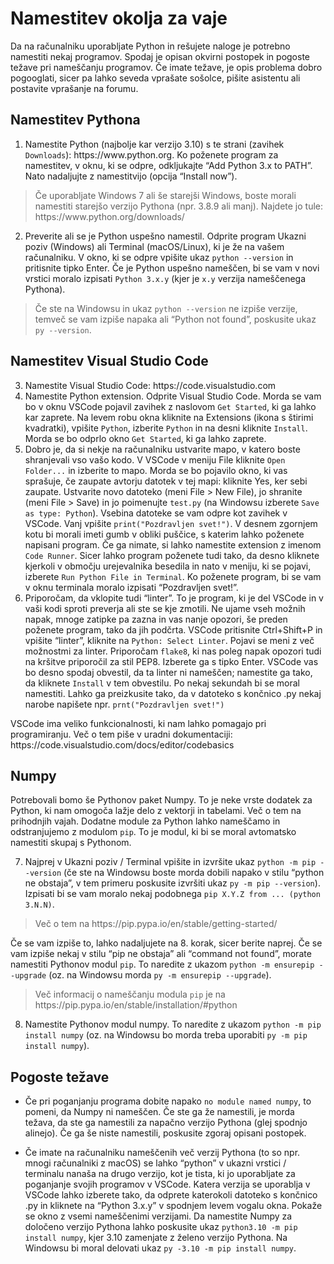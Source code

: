 # Namestitev okolja za vaje

Da na računalniku uporabljate Python in rešujete naloge je potrebno namestiti
nekaj programov. Spodaj je opisan okvirni postopek in pogoste težave pri nameščanju
programov. Če imate težave, je opis problema dobro pogooglati, sicer pa lahko seveda vprašate sošolce, pišite 
asistentu ali postavite vprašanje na forumu.

## Namestitev Pythona

1. Namestite Python (najbolje kar verzijo 3.10) s te strani (zavihek `Downloads`): https://www.python.org. Ko poženete program za namestitev, v oknu, ki se odpre, odkljukajte "Add Python 3.x to PATH". Nato nadaljujte z namestitvijo (opcija "Install now").

> Če uporabljate Windows 7 ali še starejši Windows, boste morali namestiti 
> starejšo verzijo Pythona (npr. 3.8.9 ali manj). Najdete jo tule: 
> https://www.python.org/downloads/

2. Preverite ali se je Python uspešno namestil. Odprite program Ukazni poziv (Windows) 
ali Terminal (macOS/Linux), ki je že na vašem računalniku. V okno, ki se odpre 
vpišite ukaz `python --version` in pritisnite tipko Enter. Če je Python 
uspešno nameščen, bi se vam v novi vrstici moralo izpisati `Python 3.x.y` 
(kjer je `x.y` verzija nameščenega Pythona).

> Če ste na Windowsu in ukaz `python --version` ne izpiše verzije, temveč se vam izpiše napaka ali "Python not found", poskusite ukaz `py --version`.

## Namestitev Visual Studio Code

3. Namestite Visual Studio Code: https://code.visualstudio.com
4. Namestite Python extension. Odprite Visual Studio Code. Morda se vam bo v  oknu VSCode pojavil zavihek z naslovom `Get Started`, ki ga lahko kar zaprete. 
Na levem robu okna kliknite na Extensions (ikona s štirimi kvadratki), vpišite `Python`, 
izberite `Python` in na desni kliknite `Install`. Morda se bo odprlo okno 
`Get Started`, ki ga lahko zaprete.
5. Dobro je, da si nekje na računalniku ustvarite mapo, v katero boste shranjevali 
vso vašo kodo. V VSCode v meniju File kliknite `Open Folder...` in izberite to mapo. 
Morda se bo pojavilo okno, ki vas sprašuje, če zaupate avtorju datotek
v tej mapi: kliknite Yes, ker sebi zaupate. Ustvarite novo datoteko 
(meni File > New File), jo shranite (meni File > Save) in jo poimenujte 
`test.py` (na Windowsu izberete `Save as type: Python`). Vsebina datoteke se vam 
odpre kot zavihek v VSCode. Vanj vpišite `print("Pozdravljen svet!")`. V desnem 
zgornjem kotu bi morali imeti gumb v obliki puščice, s katerim lahko poženete napisani program.
Če ga nimate, si lahko namestite extension z imenom `Code Runner`. Sicer lahko 
program poženete tudi tako, da desno kliknete kjerkoli v območju urejevalnika besedila in nato v 
meniju, ki se pojavi, izberete `Run Python File in Terminal`. Ko poženete program, 
bi se vam v oknu terminala moralo izpisati "Pozdravljen svet!".
6. Priporočam, da vklopite tudi "linter". To je program, ki je del VSCode in 
v vaši kodi sproti preverja ali ste se kje zmotili. Ne ujame vseh možnih napak, 
mnoge zatipke pa zazna in vas nanje opozori, še preden poženete program, tako da jih podčrta.
VSCode pritisnite Ctrl+Shift+P in vpišite "linter", kliknite na 
`Python: Select Linter`. Pojavi se meni z več  možnostmi za linter.
Priporočam `flake8`, ki nas poleg napak opozori tudi na kršitve priporočil za stil 
PEP8. Izberete ga s tipko Enter. VSCode vas bo desno spodaj obvestil, da ta linter ni nameščen; 
namestite ga tako, da kliknete `Install` v tem obvestilu. Po nekaj sekundah bi se moral namestiti. Lahko ga preizkusite tako, da v datoteko s končnico .py nekaj narobe napišete npr. `prnt("Pozdravljen svet!")`

VSCode ima veliko funkcionalnosti, ki nam lahko pomagajo pri programiranju.
Več o tem piše v uradni dokumentaciji: https://code.visualstudio.com/docs/editor/codebasics

## Numpy

Potrebovali bomo še Pythonov paket Numpy. To je neke vrste dodatek za Python, ki nam omogoča lažje delo z vektorji in tabelami. Več o tem na prihodnjih vajah. Dodatne module za Python lahko nameščamo in odstranjujemo z modulom `pip`. To je modul, ki bi se moral avtomatsko namestiti skupaj s Pythonom.

7. Najprej v Ukazni poziv / Terminal vpišite in izvršite ukaz `python -m pip --version` 
(če ste na Windowsu boste morda dobili napako v stilu "python ne obstaja", 
v tem primeru poskusite izvršiti ukaz `py -m pip --version`).
Izpisati bi se vam moralo nekaj podobnega `pip X.Y.Z from ... (python 3.N.N)`. 

> Več o tem na https://pip.pypa.io/en/stable/getting-started/

Če se vam izpiše to, lahko nadaljujete na 8. korak, sicer berite naprej. 
Če se vam izpiše nekaj v stilu "pip ne obstaja" ali "command not found", 
morate namestiti Pythonov modul `pip`. To naredite z ukazom 
`python -m ensurepip --upgrade` (oz. na Windowsu morda `py -m ensurepip --upgrade`).

> Več informacij o nameščanju modula `pip` je na https://pip.pypa.io/en/stable/installation/#python

8. Namestite Pythonov modul numpy. To naredite z ukazom `python -m pip install numpy` 
(oz. na Windowsu bo morda treba uporabiti `py -m pip install numpy`).

## Pogoste težave

- Če pri poganjanju programa dobite napako `no module named numpy`, to pomeni, da Numpy ni nameščen. Če ste ga že namestili, je morda težava, da ste ga namestili za napačno verzijo Pythona (glej spodnjo alinejo). Če ga še niste namestili, poskusite zgoraj opisani postopek.

- Če imate na računalniku nameščenih več verzij Pythona (to so npr. mnogi računalniki z macOS) se lahko "python" v ukazni vrstici / terminalu nanaša na drugo verzijo, kot je tista, ki jo uporabljate za poganjanje svojih programov v VSCode. Katera verzija se uporablja v VSCode lahko izberete tako, da odprete katerokoli datoteko s končnico .py in kliknete na "Python 3.x.y" v spodnjem levem vogalu okna. Pokaže se okno z vsemi nameščenimi verzijami. Da namestite Numpy za določeno verzijo Pythona lahko poskusite ukaz `python3.10 -m pip install numpy`, kjer 3.10 zamenjate z želeno verzijo Pythona. Na Windowsu bi moral delovati ukaz `py -3.10 -m pip install numpy`.
